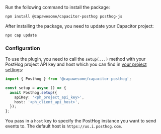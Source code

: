 
Run the following command to install the package:

```bash
npm install @capawesome/capacitor-posthog posthog-js
```

After installing the package, you need to update your Capacitor project:

```bash
npx cap update
```

### Configuration

To use the plugin, you need to call the `setup(...)` method with your PostHog project API key and host which you can find in [your project settings](https://us.posthog.com/settings/project):

```ts
import { Posthog } from '@capawesome/capacitor-posthog';

const setup = async () => {
  await Posthog.setup({
    apiKey: '<ph_project_api_key>',
    host: '<ph_client_api_host>',
  });
};
```

You pass in a `host` key to specify the PostHog instance you want to send events to. The default host is `https://us.i.posthog.com`.
